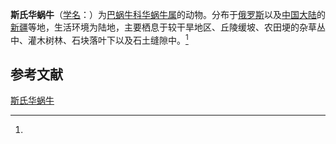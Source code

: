 {{Speciesbox
| name = 斯氏华蜗牛
| status = 
| status_system = 
| image = 
| genus = Cathaica
| species = semenowi
| authority = (Martens, 1864)<ref name='id11097'>{{cite web| url =http://www.bioinfo.cn/db05/BjdwSpecies.php?action=view&id=11097| title =斯氏华蜗牛| work =《中国动物物种编目数据库》| publisher =中国科学院微生物研究所| author =中国科学院动物研究所| accessdate =2009-04-28| deadurl =yes| archiveurl =https://web.archive.org/web/20160305031314/http://www.bioinfo.cn/db05/BjdwSpecies.php?action=view&id=11097| archivedate =2016-03-05}}</ref>
}}

'''斯氏华蜗牛'''（[[学名|学名]]：{{lang|la|''Cathaica semenowi''}}）为[[巴蜗牛科|巴蜗牛科]][[华蜗牛属|华蜗牛属]]的动物。分布于[[俄罗斯|俄罗斯]]以及[[中国大陆|中国大陆]]的[[新疆|新疆]]等地，生活环境为陆地，主要栖息于较干旱地区、丘陵缓坡、农田埂的杂草丛中、灌木树林、石块落叶下以及石土缝隙中。<ref name='id11097'/>

== 参考文献 ==
{{reflist}}

{{Wikispecies|Cathaica semenowi}}
{{Taxonbar|from=Q11080792}}

[[Category:华蜗牛属|斯氏华蜗牛]]


{{软体动物小作品}}